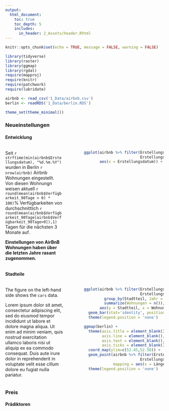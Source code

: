 ```yaml
---
output:
  html_document:
    toc: true
    toc_depth: 5
    includes:
      in_header: 2_Assets/header.Rhtml
---
```


```r
knitr::opts_chunk$set(echo = TRUE, message = FALSE, warning = FALSE)

library(tidyverse)
library(raster)
library(ggmap)
library(rgdal)
require(mapproj)
require(knitr)
require(patchwork)
require(lubridate)

airbnb <- read_csv('1_Data/airbnb.csv')
berlin <- readRDS('1_Data/berlin.RDS')

theme_set(theme_minimal())
```


### Neueinstellungen

#### Entwicklung

:::::: {.columns style="display: flex;"}
::: {.column width="40%"}
Seit `r strftime(min(airbnb$Erstellungsdatum), "%d.%m.%Y")` wurden in Berlin `r nrow(airbnb)` Airbnb Wohnungen eingestellt. Von diesen Wohnungn weisen aktuell `r round(mean(airbnb$Verfügbarkeit_90Tage > 0) * 100)`% Verfügbarkeiten von durchschnittlich `r round(mean(airbnb$Verfügbarkeit_90Tage[airbnb$Verfügbarkeit_90Tage>0]),1)` Tagen für die nächsten 3 Monate auf.

**Einstellungen von AirBnB Wohnungen haben über die letzten Jahre rasant zugenommen.** 
:::

::: {.column width="5%"}
:::

::: {.column width="55%"}

```r
ggplot(airbnb %>% filter(Erstellungsdatum > "2018-01-01", 
                         Erstellungsdatum < "2019-12-31"), 
       aes(x = Erstellungsdatum)) + geom_histogram() + labs(y = "Häufigkeit")

```

:::
::::::

#### Stadteile

:::::: {.columns style="display: flex;"}
::: {.column width="40%"}

The figure on the left-hand side shows the `cars` data.

Lorem ipsum dolor sit amet, consectetur adipiscing elit, sed do
eiusmod tempor incididunt ut labore et dolore magna aliqua. Ut
enim ad minim veniam, quis nostrud exercitation ullamco laboris
nisi ut aliquip ex ea commodo consequat. Duis aute irure dolor
in reprehenderit in voluptate velit esse cillum dolore eu fugiat
nulla pariatur.

:::
::: {.column width="5%"}
:::

::: {.column width="55%"}
```r

ggplot(airbnb %>% filter(Erstellungsdatum > "2018-01-01", 
                         Erstellungsdatum < "2019-12-31") %>% 
         group_by(Stadtteil, Jahr = year(Erstellungsdatum)) %>% 
         summarize(Wohnungen = n()), 
       aes(y = Stadtteil, x = Wohnungen, group = Jahr, fill = Jahr)) + 
  geom_bar(stat='identity', position='dodge') + 
  theme(legend.position = 'none')

```


```r
ggmap(berlin) + 
  theme(axis.title = element_blank(),
        axis.line = element_blank(),
        axis.text = element_blank(),
        axis.ticks = element_blank()) +
  coord_map(ylim=c(52.45,52.58)) +
  geom_point(airbnb %>% filter(Erstellungsdatum > "2018-01-01", 
                         Erstellungsdatum < "2019-12-31"), 
             mapping = aes(x = Längengrad, y = Breitengrad, col = year(Erstellungsdatum)),size=.1) + 
  theme(legend.position = 'none')
```


:::

::::::

### Preis

#### Prädiktoren





